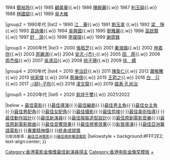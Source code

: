 {{Navbox
|name  = 香港電影金像獎最佳新演員
|title = {{{1|}}}[[香港電影金像獎]][[香港電影金像獎最佳新演員|最佳新演員]]
|titlestyle = background: #FFF2E2
|groupstyle = background: #FFF2E2

|group1 = 1980年代
|list1 = 1983 [[馬斯晨]]{{.w}} 1984 [[鄭裕玲]]{{.w}} 1985 [[顧美華]]{{.w}} 1986 [[陳婉麗]]{{.w}} 1987 [[利玉娟]]{{.w}} 1988 [[林國斌]]{{.w}} 1989 [[吳大維]]

|group2 = 1990年代
|list2 = 1990 [[江華 (演員)|江　華]]{{.w}} 1991 [[劉玉翠]]  {{.w}} 1992 [[梁琤|梁　琤]]{{.w}} 1993 [[袁詠儀]]{{.w}} 1994 [[吳興國]]{{.w}} 1995 [[劉雅麗]]{{.w}} 1996 [[巫啟賢]]{{.w}} 1997 [[舒淇|舒　淇]]{{.w}} 1998 [[李璨琛]]{{.w}} 1999 [[謝霆鋒]]

|group3 = 2000年代
|list3 = 2000 [[張柏芝|張栢芝]]{{.w}} 2001 [[秦海璐]]{{.w}} 2002 [[林嘉欣]]{{.w}} 2003 [[原麗淇]]{{.w}} 2004 [[安志杰|安志-{杰}-]]{{.w}} 2005 [[田沅|田　原]]{{.w}} 2006 [[周杰倫]]{{.w}} 2007 [[吳澋滔]]{{.w}} 2008 [[徐子珊]]{{.w}} 2009 [[徐嬌|徐　嬌]]

|group4 = 2010年代
|list4 = 2010 [[李治廷]]{{.w}} 2011 [[陳奐仁]]{{.w}} 2012 [[蕭敬騰]]{{.w}} 2013 [[徐家傑]] {{.w}} 2014 [[蔡瀚億]]{{.w}} 2015 [[王菀之]]{{.w}} 2016 [[白只|白　只]]{{.w}} 2017 [[胡子彤|-{胡}-子彤]]{{.w}} 2018 [[凌文龍]]{{.w}} 2019 [[姬素·孔尚治]]

|group5 = 2020年代
|list5 = 2020 [[易烊千玺|易烊千璽]]{{.w}} 2021/2022

|below  = [[香港電影金像獎最佳電影|最佳電影]]{{·}}[[香港電影金像獎最佳導演|最佳導演]]{{·}}[[香港電影金像獎最佳編劇|最佳編劇]]{{·}}[[香港電影金像獎最佳男主角|最佳男主角]]{{·}}[[香港電影金像獎最佳女主角|最佳女主角]]{{·}}[[香港電影金像獎最佳男配角|最佳男配角]]{{·}}[[香港電影金像獎最佳女配角|最佳女配角]]{{·}}[[香港電影金像獎最佳攝影|最佳攝影]]{{·}}[[香港電影金像獎最佳剪接|最佳剪接]]{{·}}[[香港電影金像獎最佳美術指導|最佳美術指導]]{{·}}[[香港電影金像獎最佳動作設計|最佳動作設計]]{{·}}[[香港電影金像獎最佳新演員|最佳新演員]]{{·}}[[香港電影金像獎最佳服裝造型設計|最佳服裝造型設計]]{{·}}[[香港電影金像獎最佳原創電影音樂|最佳原創電影音樂]]{{·}}[[香港電影金像獎最佳原創電影歌曲|最佳原創電影歌曲]]{{·}}[[香港電影金像獎最佳音響效果|最佳音響效果]]{{·}}[[香港電影金像獎最佳視覺效果|最佳視覺效果]]{{·}}[[香港電影金像獎新晉導演|新晉導演]]{{·}}[[香港電影金像獎最佳亞洲華語電影|最佳亞洲華語電影]]{{·}}[[香港電影金像獎專業精神獎|專業精神獎]]{{·}}[[香港電影金像獎終身成就獎|終身成就獎]]<br><small>已取消獎項：[[香港電影金像獎最佳亞洲電影|最佳亞洲電影]]{{·}}[[香港電影金像獎最佳兩岸華語電影|最佳兩岸華語電影]]</small>
|belowstyle = background:#FFF2E2; text-align:center; 
}}
[[Category:香港電影金像獎最佳新演員得主]]<noinclude>
[[Category:香港电影金像奖模板]]
[[Category:香港電影金像獎最佳新演員得主|+]]
</noinclude>